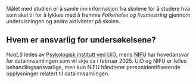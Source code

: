 Målet med studien er å samle inn informasjon fra skolene for å studere hva som skal til for å lykkes med å fremme *Folkehelse og livsmestring* gjennom undervisningen og andre aktiviteter på skolen.

## Hvem er ansvarlig for undersøkelsene?

*HeaLS* ledes av [Psykologisk institutt ved UiO](https://www.sv.uio.no/psi/english/research/projects/heals/index.html), mens [NIFU](https://www.nifu.no) har hovedansvar for datainnsamlingen som vil skje ca i februar 2025. UiO og NIFU er felles behandlingsansvarlige, men kun NIFU håndterer personidentifiserende opplysninger relatert til datainnsamlingen. 
